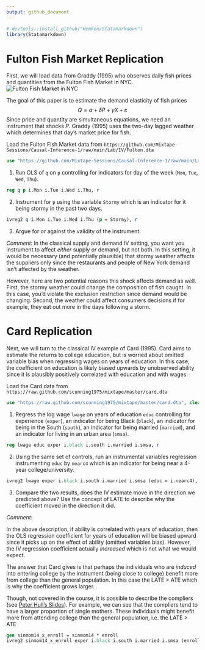 ```yaml
---
output: github_document
---
```


```r
# devtools::install_github("Hemken/Statamarkdown")
library(Statamarkdown)
```

# Fulton Fish Market Replication

First, we will load data from Graddy (1995) who observes daily fish prices and quantities from the Fulton Fish Market in NYC.
![Fulton Fish Market in NYC](https://upload.wikimedia.org/wikipedia/commons/9/97/Fultonfishmarket.jpg)

The goal of this paper is to estimate the demand elasticity of fish prices
$$
Q = \alpha + \delta P + \gamma X + \varepsilon
$$
Since price and quantity are simultaneous equations, we need an instrument that shocks $P$. Graddy (1995) uses the two-day lagged weather which determines that day's market price for fish.

Load the Fulton Fish Market data from `https://github.com/Mixtape-Sessions/Causal-Inference-1/raw/main/Lab/IV/Fulton.dta`

```stata
use "https://github.com/Mixtape-Sessions/Causal-Inference-1/raw/main/Lab/IV/Fulton.dta", clear
```

1. Run OLS of `q` on `p` controlling for indicators for day of the week (`Mon`, `Tue`, `Wed`, `Thu`).

```stata
reg q p i.Mon i.Tue i.Wed i.Thu, r
```

2. Instrument for `p` using the variable `Stormy` which is an indicator for it being stormy in the past two days.

```stata
ivreg2 q i.Mon i.Tue i.Wed i.Thu (p = Stormy), r
```

3. Argue for or against the validity of the instrument. 

*Comment:*
In the classical supply and demand IV setting, you want you instrument to affect *either* supply *or* demand, but not both. In this setting, it would be necessary (and potentially plausible) that stormy weather affects the suppliers only since the restaurants and people of New York demand isn't affected by the weather. 

However, here are two potential reasons this shock affects demand as well. First, the stormy weather could change the composition of fish caught. In this case, you'd violate the exclusion restriction since demand would be changing. Second, the weather could affect consumers decisions if for example, they eat out more in the days following a storm.


# Card Replication

Next, we will turn to the classical IV example of Card (1995). Card aims to estimate the returns to college education, but is worried about omitted variable bias when regressing wages on years of education. In this case, the coefficient on education is likely biased upwards by unobserved ability since it is plausibly positively correlated with education and with wages. 

Load the Card data from `https://raw.github.com/scunning1975/mixtape/master/card.dta`

```stata
use "https://raw.github.com/scunning1975/mixtape/master/card.dta", clear
```

1. Regress the log wage `lwage` on years of education `educ` controlling for experience (`exper`), an indicator for being Black (`black`), an indicator for being in the South (`south`), an indicator for being married (`married`), and an indicator for living in an urban area (`smsa`).

```stata
reg lwage educ exper i.black i.south i.married i.smsa, r
```

2. Using the same set of controls, run an instrumental variables regression instrumenting `educ` by `nearc4` which is an indicator for being near a 4-year college/university. 

```stata
ivreg2 lwage exper i.black i.south i.married i.smsa (educ = i.nearc4), r
```

3. Compare the two results, does the IV estimate move in the direction we predicted above? Use the concept of LATE to describe why the coefficient moved in the direction it did.

*Comment:*

In the above description, if ability is correlated with years of education, then the OLS regression coefficient for years of education will be biased upward since it picks up on the effect of ability (omitted variables bias). However, the IV regression coefficient actually *increased* which is not what we would expect.

The answer that Card gives is that perhaps the individuals who are *induced* into entering college by the instrument (being close to college) benefit more from college than the general population. In this case the LATE > ATE which is why the coefficient grows larger.  

Though, not covered in the course, it is possible to describe the compliers (see [Peter Hull's Slides](https://github.com/Mixtape-Sessions/Instrumental-Variables/raw/main/Slides/03-HeterogeneousFX.pdf)). For example, we can see that the compliers tend to have a larger proportion of single mothers. These individuals might benefit more from attending college than the general population, i.e. the LATE > ATE

```stata
gen sinmom14_x_enroll = sinmom14 * enroll
ivreg2 sinmom14_x_enroll exper i.black i.south i.married i.smsa (enroll = i.nearc4)
```




